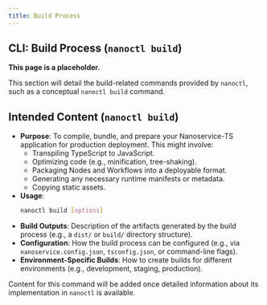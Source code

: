 ```yaml
---
title: Build Process
---
```


## CLI: Build Process (`nanoctl build`)

**This page is a placeholder.**

This section will detail the build-related commands provided by `nanoctl`, such as a conceptual `nanoctl build` command.

## Intended Content (`nanoctl build`)

*   **Purpose**: To compile, bundle, and prepare your Nanoservice-TS application for production deployment. This might involve:
    *   Transpiling TypeScript to JavaScript.
    *   Optimizing code (e.g., minification, tree-shaking).
    *   Packaging Nodes and Workflows into a deployable format.
    *   Generating any necessary runtime manifests or metadata.
    *   Copying static assets.
*   **Usage**:
    ```bash
    nanoctl build [options]
    ```
*   **Build Outputs**: Description of the artifacts generated by the build process (e.g., a `dist/` or `build/` directory structure).
*   **Configuration**: How the build process can be configured (e.g., via `nanoservice.config.json`, `tsconfig.json`, or command-line flags).
*   **Environment-Specific Builds**: How to create builds for different environments (e.g., development, staging, production).

Content for this command will be added once detailed information about its implementation in `nanoctl` is available.
